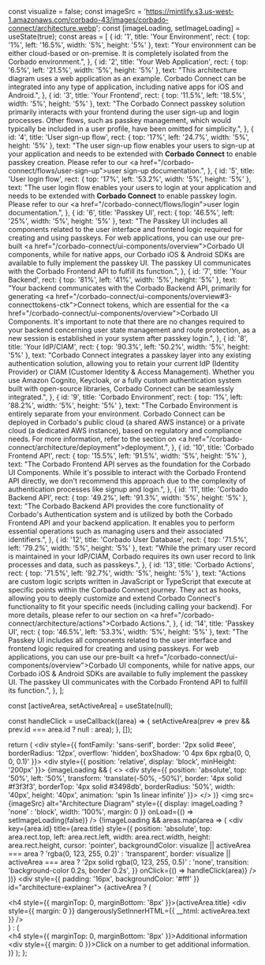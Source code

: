 
  const visualize = false;
  const imageSrc = 'https://mintlify.s3.us-west-1.amazonaws.com/corbado-43/images/corbado-connect/architecture.webp';
  const [imageLoading, setImageLoading] = useState(true);
  const areas = [
    {
        id: '1',
        title: 'Your Environment',
        rect: { top: '1%', left: '16.5%', width: '5%', height: '5%' },
        text: "Your environment can be either cloud-based or on-premise. It is completely isolated from the Corbado environment.",
    },
    {
        id: '2',
        title: 'Your Web Application',
        rect: { top: '6.5%', left: '21.5%', width: '5%', height: '5%' },
        text: "This architecture diagram uses a web application as an example. Corbado Connect can be integrated into any type of application, including native apps for iOS and Android.",
    },
    {
        id: '3',
        title: 'Your Frontend',
        rect: { top: '11.5%', left: '18.5%', width: '5%', height: '5%' },
        text: "The Corbado Connect passkey solution primarily interacts with your frontend during the user sign-up and login processes. Other flows, such as passkey management, which would typically be included in a user profile, have been omitted for simplicity.",
    },
    {
        id: '4',
        title: 'User sign-up flow',
        rect: { top: '17%', left: '24.7%', width: '5%', height: '5%' },
        text: "The user sign-up flow enables your users to sign-up at your application and needs to be extended with <strong>Corbado Connect</strong> to enable passkey creation. Please refer to our <a href=\"/corbado-connect/flows/user-sign-up\">user sign-up</a> documentation.",
    },
    {
        id: '5',
        title: 'User login flow',
        rect: { top: '17%', left: '53.2%', width: '5%', height: '5%' },
        text: "The user login flow enables your users to login at your application and needs to be extended with <strong>Corbado Connect</strong> to enable passkey login. Please refer to our <a href=\"/corbado-connect/flows/login\">user login</a> documentation.",
    },
    {
        id: '6',
        title: 'Passkey UI',
        rect: { top: '46.5%', left: '25%', width: '5%', height: '5%' },
        text: "The Passkey UI includes all components related to the user interface and frontend logic required for creating and using passkeys. For web applications, you can use our pre-built <a href=\"/corbado-connect/ui-components/overview\">Corbado UI components</a>, while for native apps, our Corbado iOS & Android SDKs are available to fully implement the passkey UI. The passkey UI communicates with the Corbado Frontend API to fulfill its function.",
    },
    {
        id: '7',
        title: 'Your Backend',
        rect: { top: '81%', left: '41%', width: '5%', height: '5%' },
        text: "Your backend communicates with the Corbado Backend API, primarily for generating <a href=\"/corbado-connect/ui-components/overview#3-connecttokens-ctk\">Connect tokens</a>, which are essential for the <a href=\"/corbado-connect/ui-components/overview\">Corbado UI Components</a>. It's important to note that there are no changes required to your backend concerning user state management and route protection, as a new session is established in your system after passkey login.",
    },
    {
        id: '8',
        title: 'Your IdP/CIAM',
        rect: { top: '90.3%', left: '50.2%', width: '5%', height: '5%' },
        text: "Corbado Connect integrates a passkey layer into any existing authentication solution, allowing you to retain your current IdP (Identity Provider) or CIAM (Customer Identity & Access Management). Whether you use Amazon Cognito, Keycloak, or a fully custom authentication system built with open-source libraries, Corbado Connect can be seamlessly integrated.",
    },
    {
        id: '9',
        title: 'Corbado Environment',
        rect: { top: '1%', left: '88.2%', width: '5%', height: '5%' },
        text: "The Corbado Environment is entirely separate from your environment. Corbado Connect can be deployed in Corbado's public cloud (a shared AWS instance) or a private cloud (a dedicated AWS instance), based on regulatory and compliance needs. For more information, refer to the section on <a href=\"/corbado-connect/architecture/deployment\">deployment</a>.",
    },
    {
        id: '10',
        title: 'Corbado Frontend API',
        rect: { top: '15.5%', left: '91.5%', width: '5%', height: '5%' },
        text: "The Corbado Frontend API serves as the foundation for the Corbado UI Components. While it's possible to interact with the Corbado Frontend API directly, we don't recommend this approach due to the complexity of authentication processes like signup and login.",
    },
    {
        id: '11',
        title: 'Corbado Backend API',
        rect: { top: '49.2%', left: '91.3%', width: '5%', height: '5%' },
        text: "The Corbado Backend API provides the core functionality of Corbado's Authentication system and is utilized by both the Corbado Frontend API and your backend application. It enables you to perform essential operations such as managing users and their associated identifiers.",
    },
    {
        id: '12',
        title: 'Corbado User Database',
        rect: { top: '71.5%', left: '79.2%', width: '5%', height: '5%' },
        text: "While the primary user record is maintained in your IdP/CIAM, Corbado requires its own user record to link processes and data, such as passkeys.",
    },
    {
        id: '13',
        title: 'Corbado Actions',
        rect: { top: '71.5%', left: '92.7%', width: '5%', height: '5%' },
        text: "Actions are custom logic scripts written in JavaScript or TypeScript that execute at specific points within the Corbado Connect journey. They act as hooks, allowing you to deeply customize and extend Corbado Connect's functionality to fit your specific needs (including calling your backend). For more details, please refer to our section on <a href=\"/corbado-connect/architecture/actions\">Corbado Actions</a>.",
    },
    {
        id: '14',
        title: 'Passkey UI',
        rect: { top: '46.5%', left: '53.3%', width: '5%', height: '5%' },
        text: "The Passkey UI includes all components related to the user interface and frontend logic required for creating and using passkeys. For web applications, you can use our pre-built <a href=\"/corbado-connect/ui-components/overview\">Corbado UI components</a>, while for native apps, our Corbado iOS & Android SDKs are available to fully implement the passkey UI. The passkey UI communicates with the Corbado Frontend API to fulfill its function.",
    },
  ];

  const [activeArea, setActiveArea] = useState(null);

  const handleClick = useCallback((area) => {
    setActiveArea(prev => prev && prev.id === area.id ? null : area);
  }, []);

  return (
    <div style={{ fontFamily: 'sans-serif', border: '2px solid #eee', borderRadius: '12px', overflow: 'hidden', boxShadow: '0 4px 6px rgba(0, 0, 0, 0.1)' }}>
      <div style={{ position: 'relative', display: 'block', minHeight: '200px' }}>
        {imageLoading && (
            <>
                <style>
                {`
                    @keyframes spin {
                        0% { transform: rotate(0deg); }
                        100% { transform: rotate(360deg); }
                    }
                `}
                </style>
                <div style={{
                    position: 'absolute',
                    top: '50%',
                    left: '50%',
                    transform: 'translate(-50%, -50%)',
                    border: '4px solid #f3f3f3',
                    borderTop: '4px solid #3498db',
                    borderRadius: '50%',
                    width: '40px',
                    height: '40px',
                    animation: 'spin 1s linear infinite'
                }}></div>
            </>
        )}
        <img 
            src={imageSrc} 
            alt="Architecture Diagram"
            style={{ 
                display: imageLoading ? 'none' : 'block', 
                width: '100%', 
                margin: 0 
            }}
            onLoad={() => setImageLoading(false)}
        />
        {!imageLoading && areas.map(area => (
          <div
            key={area.id}
            title={area.title}
            style={{
              position: 'absolute',
              top: area.rect.top,
              left: area.rect.left,
              width: area.rect.width,
              height: area.rect.height,
              cursor: 'pointer',
              backgroundColor: visualize || activeArea === area ? 'rgba(0, 123, 255, 0.2)' : 'transparent',
              border: visualize || activeArea === area ? '2px solid rgba(0, 123, 255, 0.5)' : 'none',
              transition: 'background-color 0.2s, border 0.2s',
            }}
            onClick={() => handleClick(area)}
          />
        ))}
      </div>
      <div style={{ padding: '16px', backgroundColor: '#fff' }} id="architecture-explainer">
        {activeArea ? (
          <div>
            <h4 style={{ marginTop: 0, marginBottom: '8px' }}>{activeArea.title}</h4>
            <div style={{ margin: 0 }} dangerouslySetInnerHTML={{ __html: activeArea.text }} />
          </div>
        ) : (
          <div>
            <h4 style={{ marginTop: 0, marginBottom: '8px' }}>Additional information</h4>
            <div style={{ margin: 0 }}>Click on a number to get additional information.</div>
          </div>
        )}
      </div>
      <style>
        {`
            #architecture-explainer * {
              color: #000;
            }
        `}
      </style>
    </div>
  );
};
